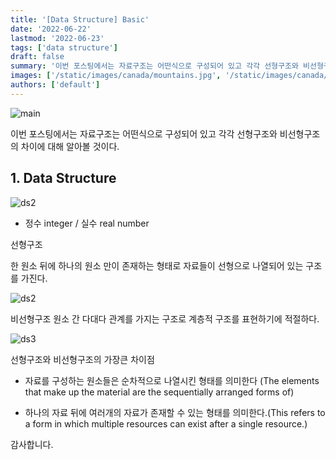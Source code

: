 ```yaml
---
title: '[Data Structure] Basic'
date: '2022-06-22'
lastmod: '2022-06-23'
tags: ['data structure']
draft: false
summary: '이번 포스팅에서는 자료구조는 어떤식으로 구성되어 있고 각각 선형구조와 비선형구조의 차이에 대해 알아볼 것이다.'
images: ['/static/images/canada/mountains.jpg', '/static/images/canada/toronto.jpg']
authors: ['default']
---
```


![main](/static/ds-basic/cover.jpg)

이번 포스팅에서는 자료구조는 어떤식으로 구성되어 있고 각각 선형구조와 비선형구조의 차이에 대해 알아볼 것이다.

## 1. Data Structure

![ds2](/static/ds-basic/ds1.png)

- 정수 integer / 실수 real number

선형구조

한 원소 뒤에 하나의 원소 만이 존재하는 형태로 자료들이 선형으로 나열되어 있는 구조를 가진다.

![ds2](/static/ds-basic/ds2.png)

비선형구조
원소 간 다대다 관계를 가지는 구조로 계층적 구조를 표현하기에 적절하다.

![ds3](/static/ds-basic/ds3.png)

선형구조와 비선형구조의 가장큰 차이점

- 자료를 구성하는 원소들은 순차적으로 나열시킨 형태를 의미한다 (The elements that make up the material are the sequentially arranged forms of)

- 하나의 자료 뒤에 여러개의 자료가 존재할 수 있는 형태를 의미한다.(This refers to a form in which multiple resources can exist after a single resource.)

감사합니다.
